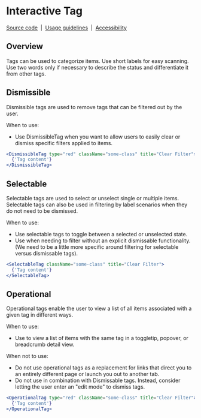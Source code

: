 
# Interactive Tag

[Source code](https://github.com/carbon-design-system/carbon/tree/main/packages/react/src/components/Tag)
&nbsp;|&nbsp;
[Usage guidelines](https://www.carbondesignsystem.com/components/tag/usage)
&nbsp;|&nbsp;
[Accessibility](https://www.carbondesignsystem.com/components/tag/accessibility)

## Overview

Tags can be used to categorize items. Use short labels for easy scanning. Use
two words only if necessary to describe the status and differentiate it from
other tags.

## Dismissible

Dismissible tags are used to remove tags that can be filtered out by the user.

When to use:

- Use DismissibleTag when you want to allow users to easily clear or dismiss
  specific filters applied to items.

<Canvas>
  <Story of={InteractiveTagStories.Dismissible} />
</Canvas>

```jsx
<DismissibleTag type="red" className="some-class" title="Clear Filter">
  {'Tag content'}
</DismissibleTag>
```

## Selectable

Selectable tags are used to select or unselect single or multiple items.
Selectable tags can also be used in filtering by label scenarios when they do
not need to be dismissed.

When to use:

- Use selectable tags to toggle between a selected or unselected state.
- Use when needing to filter without an explicit dismissable functionality. (We
  need to be a little more specific around filtering for selectable versus
  dismissable tags).

<Canvas>
  <Story of={InteractiveTagStories.Selectable} />
</Canvas>

```jsx
<SelectableTag className="some-class" title="Clear Filter">
  {'Tag content'}
</SelectableTag>
```

## Operational

Operational tags enable the user to view a list of all items associated with a
given tag in different ways.

When to use:

- Use to view a list of items with the same tag in a toggletip, popover, or
  breadcrumb detail view.

When not to use:

- Do not use operational tags as a replacement for links that direct you to an
  entirely different page or launch you out to another tab.
- Do not use in combination with Dismissable tags. Instead, consider letting the
  user enter an "edit mode" to dismiss tags.

<Canvas>
  <Story of={InteractiveTagStories.Operational} />
</Canvas>

```jsx
<OperationalTag type="red" className="some-class" title="Clear Filter">
  {'Tag content'}
</OperationalTag>
```
